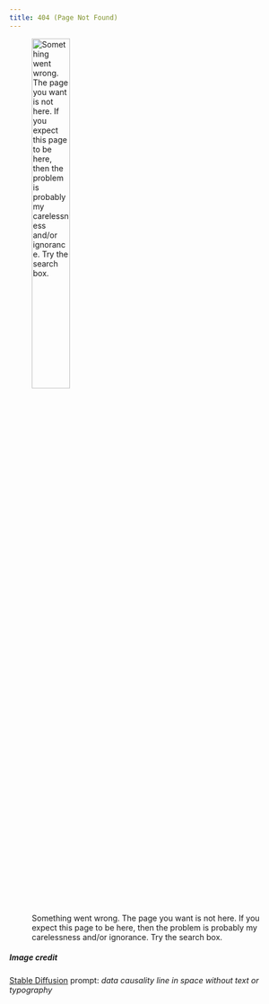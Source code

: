 ```yaml
---
title: 404 (Page Not Found)
---
```


![Something went wrong. The page you want is not here. If you expect this page to be here, then the problem is probably my carelessness and/or ignorance. Try the search box.](img/feverdreams/data_causality_line_in_space_without_text_or_typography.jpeg){width=40%}


##### Image credit
[Stable Diffusion](https://huggingface.co/spaces/stabilityai/stable-diffusion) prompt: _data causality line in space without text or typography_